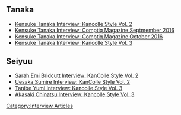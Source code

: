 ==Tanaka==
* [[Kensuke Tanaka Interview: Kancolle Style Vol. 2]]
* [[Kensuke Tanaka Interview: Comptiq Magazine Septmember 2016]] 
* [[Kensuke Tanaka Interview: Comptiq Magazine October 2016]]
* [[Kensuke Tanaka Interview: Kancolle Style Vol. 3]]

==Seiyuu==
* [[Kancolle Style Vol. 2/Sarah Emi Bridcutt Interview|Sarah Emi Bridcutt Interview: KanColle Style Vol. 2]]
* [[Uesaka Sumire Interview: KanColle Style Vol. 2]]
* [[Tanibe Yumi Interview: Kancolle Style Vol. 3]]
* [[Kancolle Style Vol. 3/Akasaki Chinatsu Interview|Akasaki Chinatsu Interview: Kancolle Style Vol. 3]]

{{NavboxInterview}}

[[Category:Interview Articles]]